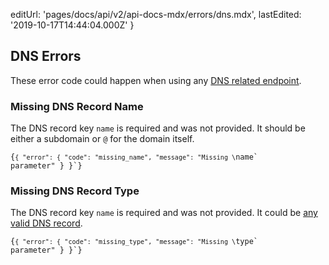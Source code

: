 
  editUrl: 'pages/docs/api/v2/api-docs-mdx/errors/dns.mdx',
  lastEdited: '2019-10-17T14:44:04.000Z'
}

## DNS Errors

These error code could happen when using any [DNS related endpoint](#endpoints/dns).

### Missing DNS Record Name

The DNS record key `name` is required and was not provided. It should be either a subdomain or `@` for the domain itself.

<Code lang="json">{`{
  "error": {
    "code": "missing_name",
    "message": "Missing \`name\` parameter"
  }
}`}</Code>

### Missing DNS Record Type

The DNS record key `name` is required and was not provided. It could be [any valid DNS record](https://en.wikipedia.org/wiki/List_of_DNS_record_types).

<Code lang="json">{`{
  "error": {
    "code": "missing_type",
    "message": "Missing \`type\` parameter"
  }
}`}</Code>
